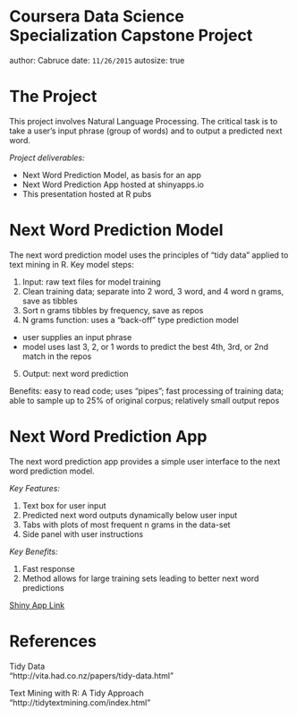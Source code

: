 Coursera Data Science Specialization Capstone Project
========================================================
author: Cabruce
date: `11/26/2015`
autosize: true

The Project
========================================================

This project involves Natural Language Processing.  The critical task is to 
take a user's input phrase (group of words) and to output a predicted next word.  

*Project deliverables:*  

- Next Word Prediction Model, as basis for an app
- Next Word Prediction App hosted at shinyapps.io
- This presentation hosted at R pubs

Next Word Prediction Model
========================================================

The next word prediction model uses the principles of "tidy data" applied to text mining in R. Key model steps: 

1. Input: raw text files for model training
2. Clean training data; separate into 2 word, 3 word, and 4 word n grams, save as tibbles
3. Sort n grams tibbles by frequency, save as repos
4. N grams function: uses a "back-off" type prediction model
  - user supplies an input phrase
  - model uses last 3, 2, or 1 words to predict the best 4th, 3rd, or 2nd match in the repos
5. Output: next word prediction

Benefits: easy to read code; uses "pipes"; fast processing of training data; able to sample up to 25% of original corpus; relatively small output repos

Next Word Prediction App
========================================================

The next word prediction app provides a simple user interface to the next word prediction model.  

*Key Features:*  

1. Text box for user input  
2. Predicted next word outputs dynamically below user input  
3. Tabs with plots of most frequent n grams in the data-set
4. Side panel with user instructions  

*Key Benefits:*  

1. Fast response  
2. Method allows for large training sets leading to better next word predictions

[Shiny App Link](https://mblackmo.shinyapps.io/ngram_match/)  

References
========================================================

Tidy Data  
"http://vita.had.co.nz/papers/tidy-data.html"

Text Mining with R: A Tidy Approach  
"http://tidytextmining.com/index.html"
